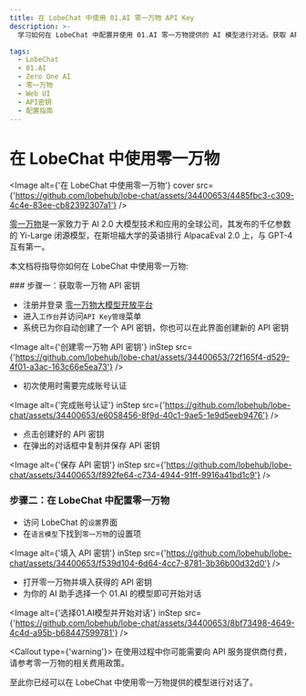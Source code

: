 ```yaml
---
title: 在 LobeChat 中使用 01.AI 零一万物 API Key
description: >-
  学习如何在 LobeChat 中配置并使用 01.AI 零一万物提供的 AI 模型进行对话。获取 API 密钥、填入设置项、选择模型，开始与 AI 助手交流。

tags:
  - LobeChat
  - 01.AI
  - Zero One AI
  - 零一万物
  - Web UI
  - API密钥
  - 配置指南
---
```


# 在 LobeChat 中使用零一万物

<Image alt={'在 LobeChat 中使用零一万物'} cover src={'https://github.com/lobehub/lobe-chat/assets/34400653/4485fbc3-c309-4c4e-83ee-cb82392307a1'} />

[零一万物](https://www.01.ai/)是一家致力于 AI 2.0 大模型技术和应用的全球公司，其发布的千亿参数的 Yi-Large 闭源模型，在斯坦福大学的英语排行 AlpacaEval 2.0 上，与 GPT-4 互有第一。

本文档将指导你如何在 LobeChat 中使用零一万物:

<Steps>
  ### 步骤一：获取零一万物 API 密钥

  - 注册并登录 [零一万物大模型开放平台](https://platform.lingyiwanwu.com/)
  - 进入`工作台`并访问`API Key管理`菜单
  - 系统已为你自动创建了一个 API 密钥，你也可以在此界面创建新的 API 密钥

  <Image alt={'创建零一万物 API 密钥'} inStep src={'https://github.com/lobehub/lobe-chat/assets/34400653/72f165f4-d529-4f01-a3ac-163c66e5ea73'} />

  - 初次使用时需要完成账号认证

  <Image alt={'完成账号认证'} inStep src={'https://github.com/lobehub/lobe-chat/assets/34400653/e6058456-8f9d-40c1-9ae5-1e9d5eeb9476'} />

  - 点击创建好的 API 密钥
  - 在弹出的对话框中复制并保存 API 密钥

  <Image alt={'保存 API 密钥'} inStep src={'https://github.com/lobehub/lobe-chat/assets/34400653/f892fe64-c734-4944-91ff-9916a41bd1c9'} />

  ### 步骤二：在 LobeChat 中配置零一万物

  - 访问 LobeChat 的`设置`界面
  - 在`语言模型`下找到`零一万物`的设置项

  <Image alt={'填入 API 密钥'} inStep src={'https://github.com/lobehub/lobe-chat/assets/34400653/f539d104-6d64-4cc7-8781-3b36b00d32d0'} />

  - 打开零一万物并填入获得的 API 密钥
  - 为你的 AI 助手选择一个 01.AI 的模型即可开始对话

  <Image alt={'选择01.AI模型并开始对话'} inStep src={'https://github.com/lobehub/lobe-chat/assets/34400653/8bf73498-4649-4c4d-a95b-b68447599781'} />

  <Callout type={'warning'}>
    在使用过程中你可能需要向 API 服务提供商付费，请参考零一万物的相关费用政策。
  </Callout>
</Steps>

至此你已经可以在 LobeChat 中使用零一万物提供的模型进行对话了。
